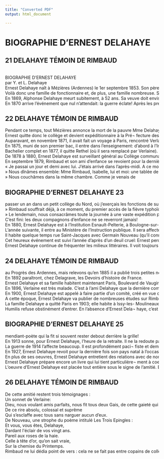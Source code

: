 ```yaml
---
title: "Converted PDF"
output: html_document

---
```


# BIOGRAPHIE D’ERNEST DELAHAYE

## 21 DELAHAYE TÉMOIN DE RIMBAUD

<pre style="font-family: inherit;">

BIOGRAPHIE D’ERNEST DELAHAYE
par Y. et L. Delahaye
Ernest Delahaye naît à Mézières (Ardennes) le 1er septembre 1853. Son père, Alphonse Delahaye est «garde-magasin, contrôleur du timbre ». C’est un Normand de tempérament assez fort et apoplec¬ tique. C’est aussi un original. A une époque où les gouvernements se succèdent en France avec une étonnante rapidité, il est resté fidèle à ses opinions orléanistes et c’est avec répugnance qu’il a dû prêter serment à l’empereur Napoléon III. Sa femme, Virginie Platret est bourguignonne. Issue d’un milieu rural, elle possède un solide bon sens et une santé robuste (elle mourra nonagénaire). En 1853, le ménage a déjà deux filles: Célestine et Alphonsine. Une autre naîtra plus tard: Maria. Deux jeunes enfants sont morts en bas âge.
Voilà donc une famille de fonctionnaire et, de plus, une famille nombreuse. Si l’on n’y craint pas trop les fins de mois, on y mène une vie modeste. 11 n’est pas question pour les enfants Delahaye de fré¬ quenter les institutions « chic », comme c’est le cas pour les jeunes Rimbaud. Les filles vont en classe chez les religieuses de Sainte- Chrétienne ; Ernest va à l’Ecole des Frères jusqu’à sa première commu¬ nion. Ensuite il entre au Collège de Charleville. Dans ses Souvenirs familiers, il a raconté comment il fit connaissance avec Frédéric et Arthur Rimbaud. Cet heureux temps de l’enfance devait finir assez tôt.
En 1869, Alphonse Delahaye meurt subitement, à 52 ans. Sa veuve doit envisager de gagner sa vie et celle de ses enfants encore jeunes. Elle monte un petit commerce d’épicerie. Cela doit permettre aux aînées de préparer leurs diplômes d’institutrices, afin d’aider leur mère à leur tour.
En 1870 arrive l’événement que nul n’attendait: la guerre éclate! Après les premiers revers, les Prussiens avancent très vite. A fin décembre, Mézières est investie et bombardée. Le 30 décembre, à six heures du soir, la famille Delahaye quitte précipitamment sa maison et traverse la ville en flammes.
</pre>

## 22 DELAHAYE TÉMOIN DE RIMBAUD

<pre style="font-family: inherit;">
Pendant ce temps, tout Mézières annonce la mort de la pauvre Mme Delahaye, tuée avec ses enfants: leur maison est détruite de fond en comble ! Rimbaud lui-même croit bien avoir perdu son ami, quoiqu’on n’ait pas encore (et pour cause) ramené au jour les victimes ! On se retrouve. La famille Delahaye s’abrite dans le village de Prix, non loin de Mézières, puis au Theux; enfin elle part en Normandie atten¬ dre des jours meilleurs. Mais elle est ruinée: plus de maison, plus de commerce !
Ernest quitte donc le collège et devient expéditionnaire à la Pré¬ fecture des Ardennes. Il n’en prépare pas moins son baccalauréat, avec l’aide d’Edouard Chanal, jeune professeur qui a remplacé Georges Izambard au collège.
Auparavant, en novembre 1871, il avait fait un voyage à Paris, rencontré Verlaine et revu Rimbaud.
En 1875, muni de son premier bac, il entre dans l’enseignement: d’abord à l’Institution Notre-Dame de Rethel. Une photo le montre assis à côté des vénérables professeurs ecclésiastiques, en soutane et rabat. Lui a vingt-quatre ans, une fine barbiche blonde, une lavallière... et un regard quelque peu malicieux... [Voir p. 240.]
Bachelier complet en 1877, il quitte Rethel (où il sera remplacé par Verlaine). Il devient surveillant général et professeur à l’Institution Péchard à Orléans.
De 1878 à 1880, Ernest Delahaye est surveillant général au Collège communal du Quesnoy (Nord). Il a pour élèves de grands gars de la campagne assez rudes.
En septembre 1879, Rimbaud et son ami d’enfance se revoient pour la dernière fois, à Roche. Voici le récit qu’en a fait, dans une let¬ tre, Ernest Delahaye:
« Je passai un jour et demi avec lui. J’étais arrivé dans l’après-midi. A ce moment, des gerbes de blé, une pleine voiture, étaient à décharger et rentrer dans la grange. Nous nous y mîmes tous, la maman, la soeur, lui, le domestique et moi. J’admirai l’endurance du poète rustique, la façon magistrale dont il piquait de sa fourche les lourdes gerbes pour les passer, à bras tendus au-dessus de sa tête, à Mme Rim¬ baud qui les rangeait sur le tas. Je dois dire que j'eus aussi une fourche et que je piquai avec assurance mais que, pour le maniement des gerbes, j’étais plutôt inférieur.
» Nous dînâmes ensemble: Mme Rimbaud, Isabelle, lui et moi: une tablée de 4 personnes par conséquent. Au cours du repas, Mme Rim¬ baud lui dit: « Mais sers donc ton ami. » Il se mit à rire: « Je n’aime pas à servir, ni à être servi. »
» Nous couchâmes dans la même chambre. Comme je venais de
</pre>

## BIOGRAPHIE D'ERNEST DELAHAYE 23

<pre style="font-family: inherit;">
passer un an dans un petit collège du Nord, où j’exerçais les fonctions de surveillant général, je lui racontai l’indignation de mon vieux principal, parce Que des élèves laissaient sur leui assiette de magnifiques tranches de filet de première qualité et préféraient se faire — avec des flacons que l’on avait l’imprudence de leur laisser acheter — de vastes tartines de moutarde.
» Rimbaud souffrait déjà, à ce moment, du premier accès de la fièvre typhoïde qui devait bientôt l’immobiliser pendant plusieurs semaines. Mon histoire pourtant l’égaya fort, il rit de bon coeur.
» Le lendemain, nous consacrâmes toute la journée à une vaste expédition pédestre. En route, nous goûtâmes au vin gris de cette région. On bavarda, vous pensez. Je devais reprendre le train dans les environs. Quand le soir tomba, il eut un accès de fièvre plus fort et il dut rentrer chez lui à grandes enjambées. » [Voir notre note 119 de RAEM.]
C’est fini: les deux compagnons d’enfance ne se reverront jamais!
En 1880, Ernest Delahaye est à l’Institution Esnault-Pelterie, à Boulogne-sur-Seine.
L’année suivante, il entre au Ministère de l’Instruction publique. Il sera affecté au Bureau des échanges avec l’étranger; ses fonctions seront celles de commis d’ordre, puis de rédacteur. Il travaillera aussi à la préparation du Conseil supérieur de l’Instruction publique.
Il habite quelque temps rue Saint-Jacques avec Germain Nouveau (qu’il connaît depuis 1876). Ensuite, la famille Delahaye va se refor¬ mer à Paris. En effet, Mme Delahaye et ses filles envisagent de quitter définitivement les Ardennes. Elles vont reprendre à Paris, 13 rue de Malte, l’école tenue par les demoiselles Ardilliers. Ernest y donnera quelques cours. C’est là qu’il rencontre Louise Poussin qu’il épousera en août 1885. Le jeune ménage s’installe dans le quartier Mont- souris, puis rue Oberkampf. C’est là que naissent les deux premières filles Marie et Maria. En 1890, le ménage Delahaye habite Boulogne- sur-Seine. C’est alors que lui naît une troisième fille, Louise.
Cet heureux événement est suivi l’année d’après d’un deuil cruel: Ernest perd sa soeur Maria, à trente-cinq ans. Et c’est au cours de cette même année 1891 qu’il apprendra la mort, à Marseille, de son ami Rimbaud.
Ernest Delahaye continue de fréquenter les milieux littéraires. Il voit toujours Verlaine et G. Nouveau. Il rencontre aussi Xavier de Ricard, Jean Mauréas, Maurice du Plessys, le dessinateur Cazals, etc. Si Ernest Delahaye, le familier des poètes, s’est abstenu (avec une sagesse dont le louera G. Nouveau) de composer des vers, il a été très tôt animé du désir d’écrire. Laissons de côté les articles destinés
</pre>

## 24 DELAHAYE TÉMOIN DE RIMBAUD

<pre style="font-family: inherit;">
au Progrès des Ardennes, mais relevons qu’en 1885 il a publié trois petites nouvelles dans Croquis à Paris. En 1894, un feuilleton intitulé Histoire de Province dans le Cicerone de Boulogne-sur-Mer et Wime- reux (sans doute a-t-il été introduit à ce journal par son ami Irénée Decroix, qui habite Boulogne).
En 1892 paraîtront, chez Delagrave, les Devoirs d’histoire de France.
Ernest Delahaye et sa famille habitent maintenant Paris, Boulevard de Vaugirard (actuellement Boulevard Pasteur). Il reçoit fréquemment la visite du commissaire de police du quartier: l’excellent poète Ernest Raynaud, un Ardennais lui aussi.
En 1896, Verlaine est très malade. C’est à l’ami Delahaye que la dernière compagne du poète, Eugénie K., écrit pour le prévenir que « Paul est extrêmement souffrant ». Trois jours plus tard, le pauvre Lélian est mort. Des trois amis poètes, il ne reste donc plus que Germain Nouveau, avec qui la correspondance durera jusqu’à la fin.
En 1900, Ernest Delahaye est appelé à faire partie d’un comité, créé en vue de l’érection à Charleville d’un monument Rimbaud. Il s’agit d’un buste, dont Paterne Berrichon a fait la maquette. Dans le square de la Gare, célébré naguère par Rimbaud, le monument est inauguré en 1901 avec discours et fanfare. Une seule personnalité manque à la fête: Mme Rimbaud mère. Comme Ernest Delahaye, qui la rencontre un peu plus tard, s’étonne de son absence, elle lui répond: « Vous savez bien, vous, monsieur Delahaye, que ma place n’était pas là!... »
A cette époque, Ernest Delahaye va publier de nombreuses études sur Rimbaud dans différentes revues et en 1906 paraît le premier ouvrage sur Rimbaud. Entre-temps, il prononce une conférence à Reims sur « le latin langue internationale » et d’autres conférences sur la graphologie, science qui l’intéresse particulièrement et qu’il pratique volontiers.
La famille Delahaye a quitté Paris en 1903; elle habite à Issy-les- Moulineaux, rue de l’Abbé-Grégoire, un petit pavillon. Ce pavillon reçoit souvent la visite de Germain Nouveau. 11 reste derrière la grille du jardin (comme le mendiant qu’il veut être) et n’accepte que du pain ou de vieux vêtements: par chance, lui et son ami sont de même taille.
Humilis refuse obstinément d’entrer. En l’absence d’Ernest Dela¬ haye, c’est sa femme qui reçoit le poète ou plutôt se prête à un entretien peu confortable à travers les barreaux de la grille... Elle est récompensée de sa complaisance d’abord par le charme d’une conver¬ sation restée brillante, ensuite par quelques menus cadeaux: médailles, crucifix, trouvés sur la route par l’éternel pèlerin. Jusqu’à sa mort (survenue en 1960), elle évoquera avec affection le souvenir du vieux
</pre>

## BIOGRAPHIE D’ERNEST DELAHAYE 25

<pre style="font-family: inherit;">
mendiant-poète qui la fit si souvent rester debout derrière la grille!
En 1913 sonne, pour Ernest Delahaye, l’heure de la retraite. Il ne la redoute pas, au contraire, car désormais il aura tout le temps d écrire ses oeuvres. La famille va demeurer à Vaux-sur-Seine, où les filles aînées tiendront l’école paroissiale. Puis, au printemps 1914, c est 1 installation à Maisons-Laffitte, la dernière étape pour le vieil ami de Rimbaud.
La guerre de 1914 l’affecte beaucoup. Il est profondément paci¬ fiste et demeure obsédé par les funestes souvenirs de 1870. Cependant, son oeuvre s’accroît presque chaque année.
En 1927, Ernest Delahaye revoit pour la dernière fois son pays natal à l’occasion de l’érection du monument Rimbaud à Charleville (le premier monument avait été enlevé par les Allemands pendant la guerre). Il fait un petit discours familier pour évoquer le souvenir de son ami Rimbaud. Mais tout le monde n’est pas content: les Surréalistes protestent avec véhémence contre la consécration, trop officielle à leur gré, de la gloire rimbaldienne ! Ernest Delahaye ne s’en émeut guère. 11 connaît bien André Breton et, après l’inauguration, échange avec lui des lettres amicales. Le calme revient (momentané¬ ment !) sur le square de la Gare.
En plus de ses oeuvres, Ernest Delahaye entretient des relations avec de nombreux correspondants qui lui réclament des souvenirs et des précisions sur la vie de Rimbaud ou celle de Verlaine. Ces corres¬ pondants sont : bien sûr, Georges Izambard, un vieil ami qui le restera jusqu’au bout, le colonel Godchot, Ernest Raynaud, Jean-Paul Vaillant, Louis Pierquin, lui aussi témoin de Rimbaud, Han Ryner, Mme Aurel, bien d’autres encore... A l’étranger, il correspond avec Stefan Zweig pour l’Autriche, Adela Luzzatto, Ardengo Soffici pour l’Italie, le Dr Marmelstein pour la Hollande, John Longdon Jones pour les Etats-Unis, etc.
Ernest Delahaye prépare encore un livre qui lui tient particulière¬ ment à coeur: La Part de Verlaine et de Rimbaud dans le sentiment religieux contemporain. Il l’achèvera, mais n’aura pas la joie de le voir paraître. En effet, il meurt subitement à l’âge de 77 ans, le 22 novembre 1930.
L’oeuvre d’Ernest Delahaye est placée tout entière sous le signe de l’amitié. Exception faite des Devoirs d’histoire de France, des quelques nouvelles parues à la fin du siècle dernier dans de petits journaux et d’un livre de graphologie (qui ne fut pas édité), tous ses ouvrages se rapportent à ses trois amis : Rimbaud, Verlaine et Nou¬ veau. Il s’est efforcé de les faire comprendre et surtout de les faire aimer comme lui-même les aimait.
</pre>

## 26 DELAHAYE TÉMOIN DE RIMBAUD

<pre style="font-family: inherit;">
De cette amitié restent trois témoignages :
Un sonnet de Verlaine:
Dieu, nous voulant amis parfaits, nous fit tous deux Gais, de cette gaieté qui rit pour elle-même.
De ce rire absolu, colossal et suprême
Qui s’esclaffe avec tous sans narguer aucun d’eux.
De Nouveau, une strophe du poème intitulé Les Trois Epingles :
Et vous, vous êtes, Delahaye,
Dardant l'éclair de vos vingt ans.
Pareil aux roses de la haie.
Celle à tête d’or, qu’on sait vraie,
Sur la chemise du Printemps.
Rimbaud ne lui dédia point de vers : cela ne se fait pas entre copains de collège! Mais son témoignage n’est pas moins touchant. Comme Ernest Delahaye lui demandait un jour en riant : « Comment se fait-il que tu ne te sois jamais fâché avec moi? », Rimbaud rougit, comme toujours lorsqu’il était ému, et répondit: «Bah! souvenirs d’enfance!... »
</pre>